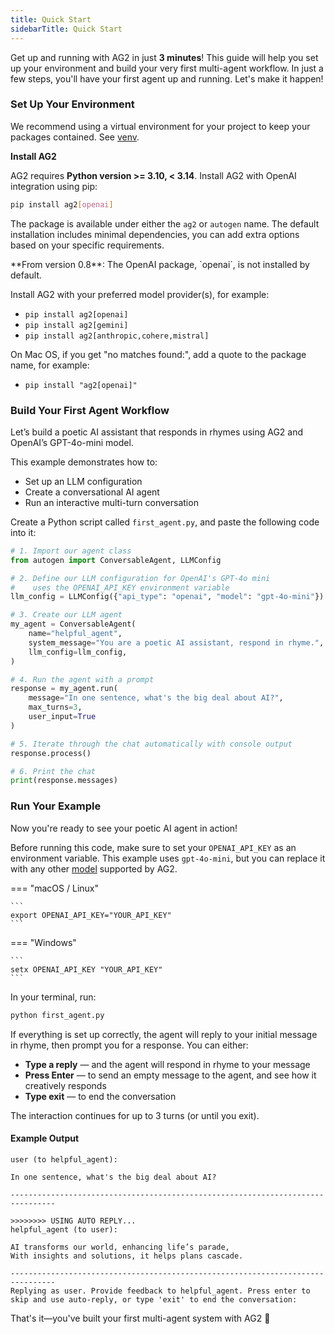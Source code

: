 ```yaml
---
title: Quick Start
sidebarTitle: Quick Start
---
```


Get up and running with AG2 in just **3 minutes**! This guide will help you set up your environment and build your very first multi-agent workflow. In just a few steps, you'll have your first agent up and running. Let's make it happen!

### Set Up Your Environment

<Tip>
We recommend using a virtual environment for your project to keep your packages contained. See <a href="https://docs.python.org/3/library/venv.html" target="_blank">venv</a>.
</Tip>

**Install AG2**

AG2 requires **Python version >= 3.10, < 3.14**. Install AG2 with OpenAI integration using pip:

```bash
pip install ag2[openai]
```

The package is available under either the `ag2` or `autogen` name. The default installation includes minimal dependencies, you can add extra options based on your specific requirements.

<Warning>
**From version 0.8**: The OpenAI package, `openai`, is not installed by default.

Install AG2 with your preferred model provider(s), for example:

- `pip install ag2[openai]`
- `pip install ag2[gemini]`
- `pip install ag2[anthropic,cohere,mistral]`

On Mac OS, if you get "no matches found:", add a quote to the package name, for example:
- `pip install "ag2[openai]"`
</Warning>

### Build Your First Agent Workflow

Let’s build a poetic AI assistant that responds in rhymes using AG2 and OpenAI’s GPT-4o-mini model.

This example demonstrates how to:

- Set up an LLM configuration
- Create a conversational AI agent
- Run an interactive multi-turn conversation

Create a Python script called `first_agent.py`, and paste the following code into it:

```python
# 1. Import our agent class
from autogen import ConversableAgent, LLMConfig

# 2. Define our LLM configuration for OpenAI's GPT-4o mini
#    uses the OPENAI_API_KEY environment variable
llm_config = LLMConfig({"api_type": "openai", "model": "gpt-4o-mini"})

# 3. Create our LLM agent
my_agent = ConversableAgent(
    name="helpful_agent",
    system_message="You are a poetic AI assistant, respond in rhyme.",
    llm_config=llm_config,
)

# 4. Run the agent with a prompt
response = my_agent.run(
    message="In one sentence, what's the big deal about AI?",
    max_turns=3,
    user_input=True
)

# 5. Iterate through the chat automatically with console output
response.process()

# 6. Print the chat
print(response.messages)
```


<RunMethodHelpMsg/>


### Run Your Example

Now you're ready to see your poetic AI agent in action!

<Note>

Before running this code, make sure to set your `OPENAI_API_KEY` as an environment variable. This example uses `gpt-4o-mini`, but you can replace it with any other [model](../user-guide/models/amazon-bedrock) supported by AG2.

=== "macOS / Linux"

    ```
    export OPENAI_API_KEY="YOUR_API_KEY"
    ```

=== "Windows"

    ```
    setx OPENAI_API_KEY "YOUR_API_KEY"
    ```

</Note>

In your terminal, run:


```bash
python first_agent.py
```

If everything is set up correctly, the agent will reply to your initial message in rhyme, then prompt you for a response.
You can either:

- **Type a reply** — and the agent will respond in rhyme to your message
- **Press Enter** — to send an empty message to the agent, and see how it creatively responds
- **Type exit** — to end the conversation

The interaction continues for up to 3 turns (or until you exit).

#### Example Output

```console
user (to helpful_agent):

In one sentence, what's the big deal about AI?

--------------------------------------------------------------------------------

>>>>>>>> USING AUTO REPLY...
helpful_agent (to user):

AI transforms our world, enhancing life’s parade,
With insights and solutions, it helps plans cascade.

--------------------------------------------------------------------------------
Replying as user. Provide feedback to helpful_agent. Press enter to skip and use auto-reply, or type 'exit' to end the conversation:
```

That's it—you've built your first multi-agent system with AG2 🎉
